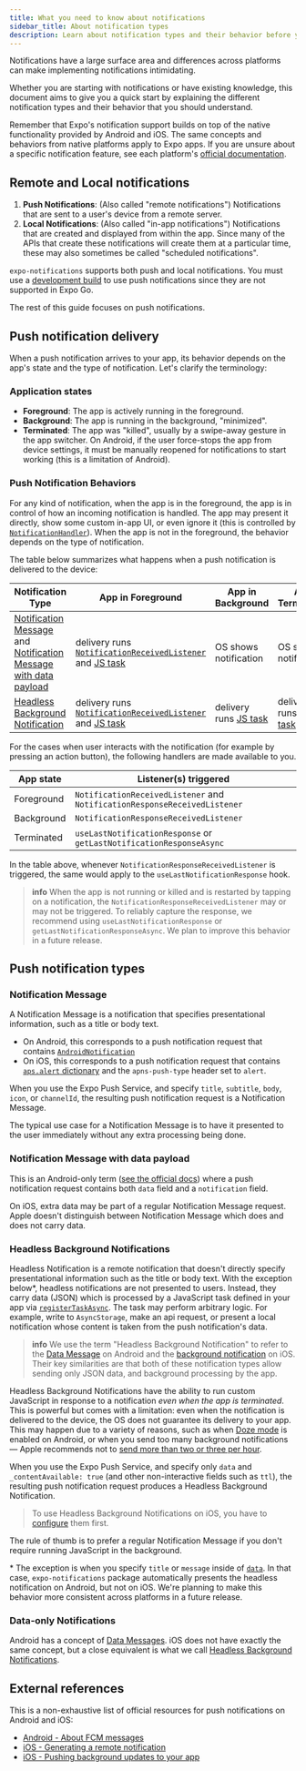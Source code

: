 ```yaml
---
title: What you need to know about notifications
sidebar_title: About notification types
description: Learn about notification types and their behavior before you get started.
---
```


Notifications have a large surface area and differences across platforms can make implementing notifications intimidating.

Whether you are starting with notifications or have existing knowledge, this document aims to give you a quick start by explaining the different notification types and their behavior that you should understand.

Remember that Expo's notification support builds on top of the native functionality provided by Android and iOS. The same concepts and behaviors from native platforms apply to Expo apps. If you are unsure about a specific notification feature, see each platform's [official documentation](#external-references).

## Remote and Local notifications

1. **Push Notifications**: (Also called "remote notifications") Notifications that are sent to a user's device from a remote server.
2. **Local Notifications**: (Also called "in-app notifications") Notifications that are created and displayed from within the app. Since many of the APIs that create these notifications will create them at a particular time, these may also sometimes be called "scheduled notifications".

`expo-notifications` supports both push and local notifications. You must use a [development build](/develop/development-builds/introduction/) to use push notifications since they are not supported in Expo Go.

The rest of this guide focuses on push notifications.

## Push notification delivery

When a push notification arrives to your app, its behavior depends on the app's state and the type of notification. Let's clarify the terminology:

### Application states

- **Foreground**: The app is actively running in the foreground.
- **Background**: The app is running in the background, "minimized".
- **Terminated**: The app was "killed", usually by a swipe-away gesture in the app switcher. On Android, if the user force-stops the app from device settings, it must be manually reopened for notifications to start working (this is a limitation of Android).

### Push Notification Behaviors

For any kind of notification, when the app is in the foreground, the app is in control of how an incoming notification is handled. The app may present it directly, show some custom in-app UI, or even ignore it (this is controlled by [`NotificationHandler`](/versions/latest/sdk/notifications/#setnotificationhandlerhandler)). When the app is not in the foreground, the behavior depends on the type of notification.

The table below summarizes what happens when a push notification is delivered to the device:

| Notification Type                                                                                                                                                                                                       | App in Foreground                                                                                                                                                                                        | App in Background                                                                      | App Terminated                                                                         |
| ----------------------------------------------------------------------------------------------------------------------------------------------------------------------------------------------------------------------- | -------------------------------------------------------------------------------------------------------------------------------------------------------------------------------------------------------- | -------------------------------------------------------------------------------------- | -------------------------------------------------------------------------------------- |
| [Notification Message](/push-notifications/what-you-need-to-know/#notification-message) and [Notification Message with data payload](/push-notifications/what-you-need-to-know/#notification-message-with-data-payload) | delivery runs [`NotificationReceivedListener`](/versions/latest/sdk/notifications/#addnotificationreceivedlistenerlistener) and [JS task](/versions/latest/sdk/notifications/#registertaskasynctaskname) | OS shows notification                                                                  | OS shows notification                                                                  |
| [Headless Background Notification](/push-notifications/what-you-need-to-know/#headless-background-notifications)                                                                                                        | delivery runs [`NotificationReceivedListener`](/versions/latest/sdk/notifications/#addnotificationreceivedlistenerlistener) and [JS task](/versions/latest/sdk/notifications/#registertaskasynctaskname) | delivery runs [JS task](/versions/latest/sdk/notifications/#registertaskasynctaskname) | delivery runs [JS task](/versions/latest/sdk/notifications/#registertaskasynctaskname) |

For the cases when user interacts with the notification (for example by pressing an action button), the following handlers are made available to you.

| App state  | Listener(s) triggered                                                     |
| ---------- | ------------------------------------------------------------------------- |
| Foreground | `NotificationReceivedListener` and `NotificationResponseReceivedListener` |
| Background | `NotificationResponseReceivedListener`                                    |
| Terminated | `useLastNotificationResponse` or `getLastNotificationResponseAsync`       |

In the table above, whenever `NotificationResponseReceivedListener` is triggered, the same would apply to the `useLastNotificationResponse` hook.

> **info** When the app is not running or killed and is restarted by tapping on a notification, the `NotificationResponseReceivedListener` may or may not be triggered. To reliably capture the response, we recommend using `useLastNotificationResponse` or `getLastNotificationResponseAsync`. We plan to improve this behavior in a future release.

## Push notification types

### Notification Message

A Notification Message is a notification that specifies presentational information, such as a title or body text.

- On Android, this corresponds to a push notification request that contains [`AndroidNotification`](https://firebase.google.com/docs/reference/fcm/rest/v1/projects.messages#AndroidNotification)
- On iOS, this corresponds to a push notification request that contains [`aps.alert` dictionary](https://developer.apple.com/documentation/usernotifications/generating-a-remote-notification#Create-the-JSON-payload) and the `apns-push-type` header set to `alert`.

When you use the Expo Push Service, and specify `title`, `subtitle`, `body`, `icon`, or `channelId`, the resulting push notification request is a Notification Message.

[//]: # 'TODO vonovak clarify what fields make a notification to be considered a Notification Message'

The typical use case for a Notification Message is to have it presented to the user immediately without any extra processing being done.

### Notification Message with data payload

This is an Android-only term ([see the official docs](https://firebase.google.com/docs/cloud-messaging/concept-options#data_messages)) where a push notification request contains both `data` field and a `notification` field.

On iOS, extra data may be part of a regular Notification Message request. Apple doesn't distinguish between Notification Message which does and does not carry data.

### Headless Background Notifications

Headless Notification is a remote notification that doesn't directly specify presentational information such as the title or body text. With the exception below\*, headless notifications are not presented to users. Instead, they carry data (JSON) which is processed by a JavaScript task defined in your app via [`registerTaskAsync`](/versions/latest/sdk/notifications/#registertaskasynctaskname). The task may perform arbitrary logic. For example, write to `AsyncStorage`, make an api request, or present a local notification whose content is taken from the push notification's data.

> **info** We use the term "Headless Background Notification" to refer to the [Data Message](https://firebase.google.com/docs/cloud-messaging/concept-options#data_messages) on Android and the [background notification](https://developer.apple.com/documentation/usernotifications/pushing-background-updates-to-your-app#Create-a-background-notification) on iOS. Their key similarities are that both of these notification types allow sending only JSON data, and background processing by the app.

Headless Background Notifications have the ability to run custom JavaScript in response to a notification _even when the app is terminated_. This is powerful but comes with a limitation: even when the notification is delivered to the device, the OS does not guarantee its delivery to your app. This may happen due to a variety of reasons, such as when [Doze mode](https://developer.android.com/training/monitoring-device-state/doze-standby) is enabled on Android, or when you send too many background notifications &mdash; Apple recommends not to [send more than two or three per hour](https://developer.apple.com/documentation/usernotifications/pushing-background-updates-to-your-app#overview).

When you use the Expo Push Service, and specify only `data` and `_contentAvailable: true` (and other non-interactive fields such as `ttl`), the resulting push notification request produces a Headless Background Notification.

[//]: # 'TODO vonovak clarify how setting priority behaves here, because apns-priority field should be 5 on iOS but can be specified on Android'

> To use Headless Background Notifications on iOS, you have to [configure](/versions/latest/sdk/notifications/#background-notification-configuration) them first.

The rule of thumb is to prefer a regular Notification Message if you don't require running JavaScript in the background.

\* The exception is when you specify `title` or `message` inside of [`data`](https://github.com/expo/expo-server-sdk-node/blob/88ed8fbfc1345f13911d8a8d30a5d8009aaa8892/src/ExpoClient.ts#L349). In that case, `expo-notifications` package automatically presents the headless notification on Android, but not on iOS. We're planning to make this behavior more consistent across platforms in a future release.

### Data-only Notifications

Android has a concept of [Data Messages](https://firebase.google.com/docs/cloud-messaging/concept-options#data_messages). iOS does not have exactly the same concept, but a close equivalent is what we call [Headless Background Notifications](#headless-background-notifications).

## External references

This is a non-exhaustive list of official resources for push notifications on Android and iOS:

- [Android - About FCM messages](https://firebase.google.com/docs/cloud-messaging/concept-options)
- [iOS - Generating a remote notification](https://developer.apple.com/documentation/usernotifications/generating-a-remote-notification)
- [iOS - Pushing background updates to your app](https://developer.apple.com/documentation/usernotifications/pushing-background-updates-to-your-app)
